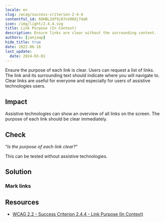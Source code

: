 ```yaml
---
locale: en
slug: /wcag/success-criterion-2-4-4
contentful_id: 6OHBL2df9j87nVO8dj7daR
icon: /img/light/2.4.4.svg
title: Link Purpose (In Context)
description: Ensure links are clear without the surrounding content.
authors: [janjaap]
hide_title: true
date: 2022-06-16
last_update:
  date: 2024-03-01
---
```


<Hero
  title="Link Purpose (In Context)"
  imageSrc="/img/light/2.4.4.svg"
  alt="WCAG 2.4.4 - Logo"
  prefix="Success Criterion 2.4.4"
  suffix="Level A"
/>

Ensure the purpose of each link is clear. Users can request a list of links. The link and its surrounding text should indicate where you will navigate to. Clear links are useful for everyone and especially for users of assistive technologies users.

## Impact

Assistive technologies can show an overview of all links on the screen. The purpose of each link should be clear immediately.

## Check

“*Is the purpose of each link clear?*“

This can be tested without assistive technologies.

## Solution

### Mark links

<CodeSample id="accessibility-link" locale="en"/>

## Resources

- [WCAG 2.2 - Success Criterion 2.4.4 - Link Purpose (In Context)](https://www.w3.org/TR/WCAG22/#link-purpose-in-context)
